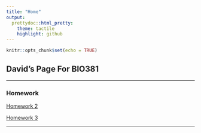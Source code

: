```yaml
---
title: "Home"
output:
  prettydoc::html_pretty:
    theme: tactile
    highlight: github
---
```


```r
knitr::opts_chunk$set(echo = TRUE)
```

## David's Page For BIO381

---

### Homework

[Homework 2](Homework_02.html)

[Homework 3](Homework_03.html)

---
